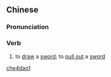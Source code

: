 ==Chinese==
{{zh-forms}}

===Pronunciation===
{{zh-pron
|m=chèdāo
|c=cit3 dou1,zai3 dou1
|cat=v
}}

===Verb===
{{zh-verb}}

# {{lb|zh|archaic}} to [[draw]] a [[sword]]; to [[pull out]] a [[sword]]

[[Category:Mandarin archaic terms|che4dao1]]